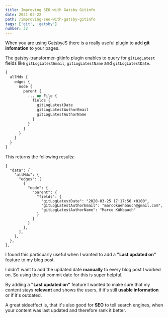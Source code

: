 ```yaml
---
title: Improving SEO with Gatsby Gitinfo
date: 2021-02-22
path: /improving-seo-with-gatsby-gitinfo
tags: ['git', 'gatsby']
number: 32
---
```


When you are using GatsbyJS there is a really useful plugin to add **git
infomation** to your pages.

The
[gatsby-transformer-gitinfo](https://www.gatsbyjs.com/plugins/gatsby-transformer-gitinfo/)
plugin enables to query for `gitLogLatest` fields like `gitLogLatestEmail`,
`gitLogLatestName` and `gitLogLatestDate`.

```graphql
{
  allMdx {
    edges {
      node {
        parent {
          ... on File {
            fields {
              gitLogLatestDate
              gitLogLatestAuthorEmail
              gitLogLatestAuthorName
            }
          }
        }
      }
    }
  }
}
```

This returns the following results:

```
{
  "data": {
    "allMdx": {
      "edges": [
        {
          "node": {
            "parent": {
              "fields": {
                "gitLogLatestDate": "2020-03-25 17:17:56 +0100",
                "gitLogLatestAuthorEmail": "marcokuehbauch@gmail.com",
                "gitLogLatestAuthorName": "Marco Kühbauch"
              }
            }
          }
        },
      ],
    },
  },
},
```

I found this particuarly useful when I wanted to add a **"Last updated on"**
feature to my blog post.

I didn't want to add the updated date **manually** to every blog post I worked
on. So using the git commit date for this is super helpful.

By adding a **"Last updated on"** feature I wanted to make sure that my content
stays **relevant** and shows the users, if it's still **usable information** or
if it's outdated.

A great sideeffect is, that it's also good for **SEO** to tell search engines,
when your content was last updated and therefore rank it better.
